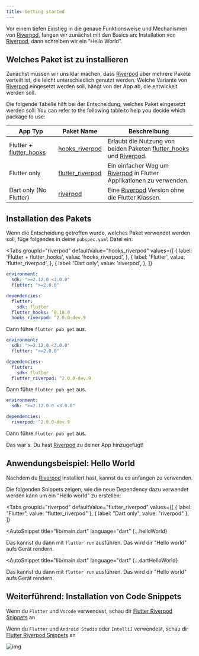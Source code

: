 ```yaml
---
title: Getting started
---
```



Vor einem tiefen Einstieg in die genaue Funktionsweise und Mechanismen von [Riverpod], fangen wir zunächst mit den Basics an:
Installation von [Riverpod], dann schreiben wir ein "Hello World".

## Welches Paket ist zu installieren

Zunächst müssen wir uns klar machen, dass [Riverpod] über mehrere Pakete verteilt ist, die leicht unterschiedlich genutzt werden.
Welche Variante von [Riverpod] eingesetzt werden soll, hängt von der App ab, die entwickelt werden soll.

Die folgende Tabelle hilft bei der Entscheidung, welches Paket eingesetzt werden soll:
You can refer to the following table to help you decide which package to use:

| App Typ                   | Paket Name                                                                        | Beschreibung                                                           |
| ------------------------- | --------------------------------------------------------------------------------- | ---------------------------------------------------------------------- |
| Flutter + [flutter_hooks] | [hooks_riverpod]                                                                  | Erlaubt die Nutzung von beiden Paketen [flutter_hooks] und [Riverpod]. |
| Flutter only              | [flutter_riverpod]                                                                | Ein einfacher Weg um [Riverpod] in Flutter Applikationen zu verwenden. |
| Dart only (No Flutter)    | [riverpod](https://github.com/rrousselGit/riverpod/tree/master/packages/riverpod) | Eine [Riverpod] Version ohne die Flutter Klassen.                      |

## Installation des Pakets

Wenn die Entscheidung getroffen wurde, welches Paket verwendet werden soll, füge folgendes in deine `pubspec.yaml` Datei ein:

<Tabs
  groupId="riverpod"
  defaultValue="hooks_riverpod"
  values={[
    { label: 'Flutter + flutter_hooks', value: 'hooks_riverpod', },
    { label: 'Flutter', value: 'flutter_riverpod', },
    { label: 'Dart only', value: 'riverpod', },
  ]}
>
<TabItem value="hooks_riverpod">

```yaml title="pubspec.yaml"
environment:
  sdk: ">=2.12.0 <3.0.0"
  flutter: ">=2.0.0"

dependencies:
  flutter:
    sdk: flutter
  flutter_hooks: ^0.18.0
  hooks_riverpod: ^2.0.0-dev.9
```

Dann führe `flutter pub get` aus.

</TabItem>
<TabItem value="flutter_riverpod">

```yaml title="pubspec.yaml"
environment:
  sdk: ">=2.12.0 <3.0.0"
  flutter: ">=2.0.0"

dependencies:
  flutter:
    sdk: flutter
  flutter_riverpod: ^2.0.0-dev.9
```

Dann führe `flutter pub get` aus.

</TabItem>
<TabItem value="riverpod">

```yaml title="pubspec.yaml"
environment:
  sdk: ">=2.12.0-0 <3.0.0"

dependencies:
  riverpod: ^2.0.0-dev.9
```

Dann führe `flutter pub get` aus.

</TabItem>
</Tabs>

Das war's. Du hast [Riverpod] zu deiner App hinzugefügt!

## Anwendungsbeispiel: Hello World

Nachdem du [Riverpod] installiert hast, kannst du es anfangen zu verwenden.

Die folgenden Snippets zeigen, wie die neue Dependency dazu verwendet werden kann um ein "Hello world" zu erstellen:


<Tabs
  groupId="riverpod"
  defaultValue="flutter_riverpod"
  values={[
    { label: "Flutter", value: "flutter_riverpod" },
    { label: "Dart only", value: "riverpod" },
  ]}
>
<TabItem value="flutter_riverpod">

<AutoSnippet
  title="lib/main.dart"
  language="dart"
  {...helloWorld}
></AutoSnippet>

Das kannst du dann mit `flutter run` ausführen.
Das wird dir "Hello world" aufs Gerät rendern.

</TabItem>
<TabItem value="riverpod">

<AutoSnippet
  title="lib/main.dart"
  language="dart"
  {...dartHelloWorld}
></AutoSnippet>

Das kannst du dann mit `flutter run` ausführen.
Das wird dir "Hello world" aufs Gerät rendern.

</TabItem>
</Tabs>

## Weiterführend: Installation von Code Snippets

Wenn du `Flutter` und `Vscode` verwendest, schau dir [Flutter Riverpod Snippets](https://marketplace.visualstudio.com/items?itemName=robert-brunhage.flutter-riverpod-snippets) an

Wenn du `Flutter` und `Android Studio` oder `IntelliJ` verwendest, schau dir [Flutter Riverpod Snippets](https://plugins.jetbrains.com/plugin/14641-flutter-riverpod-snippets) an

![img](/img/snippets/greetingProvider.gif)

[riverpod]: https://github.com/rrousselgit/riverpod
[hooks_riverpod]: https://pub.dev/packages/hooks_riverpod
[flutter_riverpod]: https://pub.dev/packages/flutter_riverpod
[flutter_hooks]: https://github.com/rrousselGit/flutter_hooks
